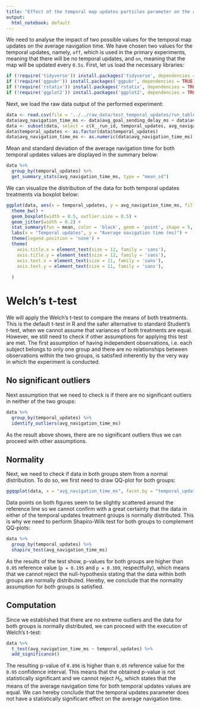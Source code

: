 ```yaml
---
title: "Effect of the temporal map updates particles parameter on the average navigation time"
output:
  html_notebook: default
---
```


We need to analyse the impact of two possible values for the temporal map updates on the average navigation time. We have chosen two values for the temporal updates, namely, `off`, which is used in the primary experiments, meaning that there will be no temporal updates, and `on`, meaning that the map will be updated every `0.5s`. First, let us load the necessary libraries:
```r
if (!require('tidyverse')) install.packages('tidyverse', dependencies = TRUE); library('tidyverse')
if (!require('ggpubr')) install.packages('ggpubr', dependencies = TRUE); library('ggpubr')
if (!require('rstatix')) install.packages('rstatix', dependencies = TRUE); library('rstatix')
if (!require('ggplot2')) install.packages('ggplot2', dependencies = TRUE); library('ggplot2')
```

Next, we load the raw data output of the performed experiment:
```r
data <- read.csv(file = '../../raw_data/test_temporal_updates/run_table.csv')
data$avg_navigation_time_ms <- data$avg_goal_sending_delay_ms + data$avg_goal_processing_s*1000 + data$avg_nav_result_delay_ms
data <- subset(data, select = c(X__run_id, temporal_updates, avg_navigation_time_ms))
data$temporal_updates <- as.factor(data$temporal_updates)
data$avg_navigation_time_ms <- as.numeric(data$avg_navigation_time_ms)
```

Mean and standard deviation of the average navigation time for both temporal updates values are displayed in the summary below:
```r
data %>%
  group_by(temporal_updates) %>%
  get_summary_stats(avg_navigation_time_ms, type = "mean_sd")
```

We can visualize the distribution of the data for both temporal updates treatments via boxplot below:
```r
ggplot(data, aes(x = temporal_updates, y = avg_navigation_time_ms, fill = temporal_updates)) +
  theme_bw() + 
  geom_boxplot(width = 0.5, outlier.size = 0.5) + 
  geom_jitter(width = 0.2) +
  stat_summary(fun = mean, color = 'black', geom = 'point', shape = 5, size = 1.5) +
  labs(x = "Temporal updates", y = "Average navigation time (ms)") +
  theme(legend.position = 'none') +
  theme(
    axis.title.x = element_text(size = 12, family = 'sans'),
    axis.title.y = element_text(size = 12, family = 'sans'),
    axis.text.x = element_text(size = 11, family = 'sans'),
    axis.text.y = element_text(size = 11, family = 'sans'),
    
  )
```

# Welch's t-test

We will apply the Welch's t-test to compare the means of both treatments. This is the default t-test in R and the safer alternative to standard Student's t-test, when we cannot assume that variances of both treatments are equal. However, we still need to check if other assumptions for applying this test are met. The first assumption of having independent observations, i.e. each subject belongs to only one group and there are no relationships between observations within the two groups, is satisfied inherently by the very way in which the experiment is conducted.

## No significant outliers

Next assumption that we need to check is if there are no significant outliers in neither of the two groups:
```r
data %>% 
  group_by(temporal_updates) %>%
  identify_outliers(avg_navigation_time_ms)
```

As the result above shows, there are no significant outliers thus we can proceed with other assumptions.

## Normality

Next, we need to check if data in both groups stem from a normal distribution. To do so, we first need to draw QQ-plot for both groups:
```r
ggqqplot(data, x = "avg_navigation_time_ms", facet.by = "temporal_updates")
```
Data points on both figures seem to be slightly scattered around the reference line so we cannot confirm with a great certainty that the data in either of the temporal updates treatment groups is normally distributed. This is why we need to perform Shapiro-Wilk test for both groups to complement QQ-plots:
```r
data %>%
  group_by(temporal_updates) %>%
  shapiro_test(avg_navigation_time_ms)
```
As the results of the test show, p-values for both groups are higher than `0.05` reference value (`p = 0.195` and `p = 0.309`, respectfully), which means that we cannot reject the null-hypothesis stating that the data within both groups are normally distributed. Hereby, we conclude that the normality assumption for both groups is satisfied.

## Computation

Since we established that there are no extreme outliers and the data for both groups is normally distributed, we can proceed with the execution of Welch's t-test:
```r
data %>%
  t_test(avg_navigation_time_ms ~ temporal_updates) %>%
  add_significance()
```
The resulting p-value of `0.896` is higher than `0.05` reference value for the `0.95` confidence interval. This means that the obtained p-value is not statistically significant and we cannot reject $H_0$, which states that the means of the average navigation time for both temporal updates values are equal. We can hereby conclude that the temporal updates parameter does not have a statistically significant effect on the average navigation time.

